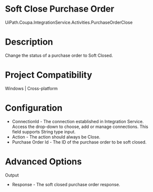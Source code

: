 ﻿# Soft Close Purchase Order

UiPath.Coupa.IntegrationService.Activities.PurchaseOrderClose

# Description

Change the status of a purchase order to Soft Closed.

# Project Compatibility

Windows | Cross-platform

# Configuration

* ConnectionId - The connection established in Integration Service. Access the drop-down to choose, add or manage connections. This field supports String type input.
* Action - The action should always be Close.
* Purchase Order Id - The ID of the purchase order to be soft closed.

# Advanced Options

Output

* Response - The soft closed purchase order response.
